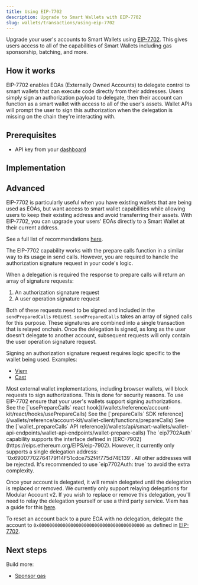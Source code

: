 ```yaml
---
title: Using EIP-7702
description: Upgrade to Smart Wallets with EIP-7702
slug: wallets/transactions/using-eip-7702
---
```


Upgrade your user's accounts to Smart Wallets using [EIP-7702](https://eips.ethereum.org/EIPS/eip-7702).
This gives users access to all of the capabilities of Smart Wallets including gas sponsorship, batching, and more.

## How it works

EIP-7702 enables EOAs (Externally Owned Accounts) to delegate control to smart wallets that can execute code directly from their addresses. Users simply sign an authorization
payload to delegate, then their account can function as a smart wallet with access to all of the user's assets. Wallet APIs will prompt the user to sign this authorization
when the delegation is missing on the chain they're interacting with.

## Prerequisites

- API key from your [dashboard](https://dashboard.alchemy.com/apps)

## Implementation

<Tabs>
  <Tab title="React">
    <Markdown src="react.mdx" />
  </Tab>
  <Tab title="JavaScript">
    <Markdown src="client.mdx" />
  </Tab>
  <Tab title="API">
    <Markdown src="api.mdx" />
  </Tab>
</Tabs>

## Advanced

<Accordion title="When to use EIP-7702">

EIP-7702 is particularly useful when you have existing wallets that are being used as EOAs, but want access to smart wallet capabilities while allowing users
to keep their existing address and avoid transferring their assets. With EIP-7702, you can upgrade your users' EOAs directly to a Smart Wallet at their current address.

See a full list of recommendations [here](https://www.alchemy.com/blog/eip-7702-ethereum-pectra-hardfork#for-developers-that-havent-yet-deployed-their-application).

</Accordion>

<Accordion title="Usage with prepare calls">

The EIP-7702 capability works with the prepare calls function in a similar way to its usage in send calls.
However, you are required to handle the authorization signature request in your code's logic.

When a delegation is required the response to prepare calls will return an array of signature requests:

1. An authorization signature request
2. A user operation signature request

Both of these requests need to be signed and included in the `sendPreparedCalls` request. `sendPreparedCalls` takes
an array of signed calls for this purpose. These signatures are combined into a single transaction that is relayed onchain.
Once the delegation is signed, as long as the user doesn't delegate to another account, subsequent requests will only
contain the user operation signature request.

Signing an authorization signature request requires logic specific to the wallet being used. Examples:

- [Viem](https://viem.sh/docs/eip7702/signAuthorization)
- [Cast](https://getfoundry.sh/cast/reference/wallet/sign-auth/)

<Warning>
  Most external wallet implementations, including browser wallets, will block
  requests to sign authorizations. This is done for security reasons. To use
  EIP-7702 ensure that your user's wallets support signing authorizations.
</Warning>

<Tabs>
  <Tab title="React">
    See the [`usePrepareCalls` react
    hook](/wallets/reference/account-kit/react/hooks/usePrepareCalls)
  </Tab>
  <Tab title="JavaScript">
    See the [`prepareCalls` SDK
    reference](/wallets/reference/account-kit/wallet-client/functions/prepareCalls)
  </Tab>
  <Tab title="API">
    See the [`wallet_prepareCalls` API
    reference](/wallets/api/smart-wallets/wallet-api-endpoints/wallet-api-endpoints/wallet-prepare-calls)
  </Tab>
</Tabs>

</Accordion>

<Accordion title="EIP-7702 delegations">
The `eip7702Auth` capability supports the interface defined in [ERC-7902](https://eips.ethereum.org/EIPS/eip-7902).
However, it currently only supports a single delegation address: `0x69007702764179f14F51cdce752f4f775d74E139`. All other addresses will be rejected.
It's recommended to use `eip7702Auth: true` to avoid the extra complexity.

Once your account is delegated, it will remain delegated until the delegation is replaced or removed. We currently only support relaying delegations
for Modular Account v2. If you wish to replace or remove this delegation, you'll need to relay the delegation yourself or use a third party service.
Viem has a guide for this [here](https://viem.sh/docs/eip7702/contract-writes).

To reset an account back to a pure EOA with no delegation, delegate the account to `0x0000000000000000000000000000000000000000` as defined in [EIP-7702](https://eips.ethereum.org/EIPS/eip-7702#behavior).

</Accordion>

## Next steps

Build more:

- [Sponsor gas](/wallets/transactions/sponsor-gas)
